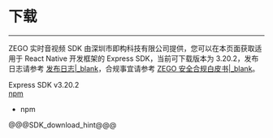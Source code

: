 # 下载

- - -

ZEGO 实时音视频 SDK 由深圳市即构科技有限公司提供，您可以在本页面获取适用于 React Native 开发框架的 Express SDK，当前可下载版本为 3.20.2，发布日志请参考 [发布日志\|_blank](!DownloadSDK/Release_Notes)，合规事宜请参考 [ZEGO 安全合规白皮书\|_blank](#16142)。

<div class="sdk-download-wrapper download-area">
  <div class="sdk-download-item-wrapper">
    <div class="download-title">Express SDK v3.20.2</div> 
    <div class="download-selector">
      <div class="download-select-wrapper" style="padding-right: 0;">
        <a class="download-target-btn" href="javascript:void(0);">npm</a>
        <ul class="download-dropdown-list">
          <li data-href="https://www.npmjs.com/package/zego-express-engine-reactnative"
            class="dropdown-option">
            npm
          </li>
        </ul>
      </div>
    </div>
  </div>  
</div>


@@@SDK_download_hint@@@


<!-- Zego-Split-Line Do Not Remove Me -->

